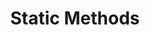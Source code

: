---
id: "q_jv1073"
questionType: "TRUE_FALSE"
title: "Static Methods"
statement: "Static methods can be overridden by subclasses."
difficulty: "MEDIUM"
category: "Java"
correctAnswer: false
explanation: "Static methods belong to the class, not instances, so they cannot be overridden—only hidden."
---